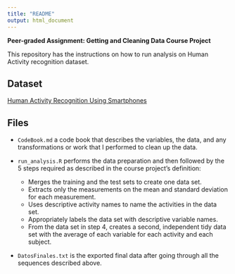 ---
title: "README"
output: html_document
---

**Peer-graded Assignment: Getting and Cleaning Data Course Project**

This repository has the instructions on how to run analysis on Human Activity recognition dataset.

## **Dataset**
[Human Activity Recognition Using Smartphones](http://archive.ics.uci.edu/ml/datasets/Human+Activity+Recognition+Using+Smartphones)

## **Files**

- `CodeBook.md` a code book that describes the variables, the data, and any transformations or work that I performed to clean up the data.
- `run_analysis.R` performs the data preparation and then followed by the 5 steps required as described in the course project’s definition:

    - Merges the training and the test sets to create one data set.
    - Extracts only the measurements on the mean and standard deviation for each measurement.
    - Uses descriptive activity names to name the activities in the data set.
    - Appropriately labels the data set with descriptive variable names.
    - From the data set in step 4, creates a second, independent tidy data set with the average of each variable for each activity and each subject.
    
- `DatosFinales.txt` is the exported final data after going through all the sequences described above.